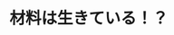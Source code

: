 ﻿---
title: "材料は生きている！？"
category: "その他"
vol: 46
interviewee: "若島・細田 "
url: ""
tags: ["材料","合金","像","再生","記憶"]
pdf: "46-4.pdf"
career: ""
preface: "一昔前では、想像すらつかなかった新しい材料。形状記憶合金や自己再生機能をもった材料は、まるで生きているかのような挙動を私達に見せてくれる。今回、この未来の材料についてのお話を伺った。"
---
